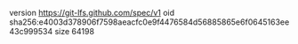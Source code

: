 version https://git-lfs.github.com/spec/v1
oid sha256:e4003d378906f7598aeacfc0e9f4476584d56885865e6f0645163ee43c999534
size 64198
